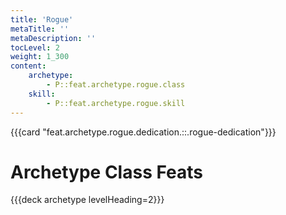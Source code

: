 ```yaml
---
title: 'Rogue'
metaTitle: ''
metaDescription: ''
tocLevel: 2
weight: 1_300
content:
    archetype:
        - P::feat.archetype.rogue.class
    skill:
        - P::feat.archetype.rogue.skill
---
```


{{{card "feat.archetype.rogue.dedication.::.rogue-dedication"}}}

# Archetype Class Feats

{{{deck archetype levelHeading=2}}}
